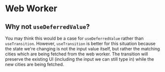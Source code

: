 # Web Worker

## Why not `useDeferredValue`?

You may think this would be a case for `useDeferredValue` rather than
`useTransition`. However, `useTransition` is better for this situation because
the state we're changing is not the input value itself, but rather the matching
cities which are being fetched from the web worker. The transition will preserve
the existing UI (including the input we can still type in) while the new cities
are being fetched.
